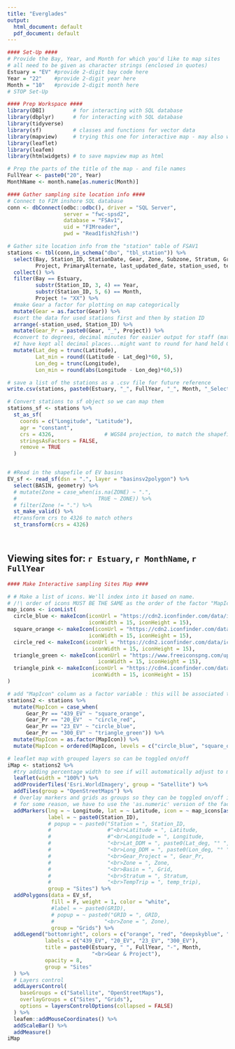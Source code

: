 ```yaml
---
title: "Everglades"
output:
  html_document: default
  pdf_document: default
---
```


```r
#### Set-Up ####
# Provide the Bay, Year, and Month for which you'd like to map sites
# all need to be given as character strings (enclosed in quotes)
Estuary = "EV" #provide 2-digit bay code here
Year = "22"    #provide 2-digit year here
Month = "10"   #provide 2-digit month here
# STOP Set-Up
```

```r
#### Prep Workspace ####
library(DBI)         # for interacting with SQL database
library(dbplyr)      # for interacting with SQL database
library(tidyverse)
library(sf)          # classes and functions for vector data
library(mapview)     # trying this one for interactive map - may also want to look into leaflet
library(leaflet)
library(leafem)
library(htmlwidgets) # to save mapview map as html

# Prep the parts of the title of the map - and file names
FullYear <- paste0("20", Year)
MonthName <- month.name[as.numeric(Month)]

#### Gather sampling site location info ####
# Connect to FIM inshore SQL database
conn <- dbConnect(odbc::odbc(), driver = "SQL Server", 
                  server = "fwc-spsd2",
                  database = "FSAv1",
                  uid = "FIMreader", 
                  pwd = "Read1fish2fish!")

# Gather site location info from the "station" table of FSAV1
stations <- tbl(conn,in_schema("dbo", "tbl_station")) %>% 
  select(Bay, Station_ID, StationDate, Gear, Zone, Subzone, Stratum, Grid, Latitude = Lat, Longitude = Lon,
         Project, PrimaryAlternate, last_updated_date, station_used, temp_trip) %>%
  collect() %>%
  filter(Bay == Estuary,
         substr(Station_ID, 3, 4) == Year,
         substr(Station_ID, 5, 6) == Month,
         Project != "XX") %>%
  #make Gear a factor for plotting on map categorically
  mutate(Gear = as.factor(Gear)) %>%
  #sort the data for used stations first and then by station ID
  arrange(-station_used, Station_ID) %>%
  mutate(Gear_Pr = paste0(Gear, "_", Project)) %>%
  #convert to degrees, decimal minutes for easier output for staff (match hand held GPS)
  #I have kept all decimal places...might want to round for hand held GPS use?
  mutate(Lat_deg = trunc(Latitude),
         Lat_min = round((Latitude - Lat_deg)*60, 5),
         Lon_deg = trunc(Longitude),
         Lon_min = round(abs(Longitude - Lon_deg)*60,5))

# save a list of the stations as a .csv file for future reference
write.csv(stations, paste0(Estuary, "_", FullYear, "_", Month, "_SelectedStations.csv"), row.names = FALSE)

# Convert stations to sf object so we can map them
stations_sf <- stations %>%
  st_as_sf(
    coords = c("Longitude", "Latitude"),
    agr = "constant",
    crs = 4326,                # WGS84 projection, to match the shapefile projection
    stringsAsFactors = FALSE,
    remove = TRUE
  )


# #Read in the shapefile of EV basins
EV_sf <- read_sf(dsn = ".", layer = "basinsv2polygon") %>%
  select(BASIN, geometry) %>%
  # mutate(Zone = case_when(is.na(ZONE) ~ ".",
  #                          TRUE ~ ZONE)) %>%
  # filter(Zone != ".") %>%
  st_make_valid() %>%
  #transform crs to 4326 to match others
  st_transform(crs = 4326)




```

## Viewing sites for: `r Estuary`, `r MonthName`, `r FullYear`

```r
#### Make Interactive sampling Sites Map ####

# # Make a list of icons. We'll index into it based on name.
# /!\ order of icons MUST BE THE SAME as the order of the factor "MapIcon"
map_icons <- iconList(
  circle_blue <- makeIcon(iconUrl = "https://cdn2.iconfinder.com/data/icons/symbols-8/50/1F535-blue-circle-128.png",
                          iconWidth = 15, iconHeight = 15),
  square_orange <- makeIcon(iconUrl = "https://cdn2.iconfinder.com/data/icons/symbols-8/50/1F7E7-orange-square-128.png",
                          iconWidth = 15, iconHeight = 15),
  circle_red <- makeIcon(iconUrl = "https://cdn2.iconfinder.com/data/icons/symbols-8/50/1F534-red-circle-128.png",
                           iconWidth = 15, iconHeight = 15),
  triangle_green <- makeIcon(iconUrl = "https://www.freeiconspng.com/uploads/green-normal-triangle-png-8.png",
                             iconWidth = 15, iconHeight = 15),
  triangle_pink <- makeIcon(iconUrl = "https://cdn4.iconfinder.com/data/icons/water-waves-design/1470/abstract_triangle_spiral_logo-128.png",
                           iconWidth = 15, iconHeight = 15)
)

# add "MapIcon" column as a factor variable : this will be associated to the icons' list
stations2 <- stations %>%
  mutate(MapIcon = case_when(
      Gear_Pr == "439_EV" ~ "square_orange",
      Gear_Pr == "20_EV"  ~ "circle_red",
      Gear_Pr == "23_EV" ~ "circle_blue",
      Gear_Pr == "300_EV" ~ "triangle_green")) %>%
  mutate(MapIcon = as.factor(MapIcon)) %>%
  mutate(MapIcon = ordered(MapIcon, levels = c("circle_blue", "square_orange", "circle_red", "triangle_green"))) 

# leaflet map with grouped layers so can be toggled on/off
iMap <- stations2 %>% 
  #try adding percentage width to see if will automatically adjust to mobile device size?
  leaflet(width = "100%") %>%
  addProviderTiles('Esri.WorldImagery', group = "Satellite") %>%
  addTiles(group = "OpenStreetMaps") %>%
  # Overlay markers and grids as groups so they can be toggled on/off in controls
  # for some reason, we have to use the 'as.numeric' version of the factor, I don't really know why
  addMarkers(lng = ~ Longitude, lat = ~ Latitude, icon = ~ map_icons[as.numeric(MapIcon)],
             label = ~ paste0(Station_ID),
             # popup = ~ paste0("Station = ", Station_ID,
             #                  #"<br>Latitude = ", Latitude,
             #                  #"<br>Longitude = ", Longitude,
             #                  "<br>Lat_DDM = ", paste0(Lat_deg, "° ", Lat_min),
             #                  "<br>Long_DDM = ", paste0(Lon_deg, "° ", Lon_min),
             #                  "<br>Gear_Project = ", Gear_Pr,
             #                  "<br>Zone = ", Zone,
             #                  "<br>Basin = ", Grid,
             #                  "<br>Stratum = ", Stratum,
             #                  "<br>TempTrip = ", temp_trip),
             group = "Sites") %>%
  addPolygons(data = EV_sf,
              fill = F, weight = 1, color = "white",
              #label = ~ paste0(GRID),
              # popup = ~ paste0("GRID = ", GRID,
              #                "<br>Zone = ", Zone),
              group = "Grids") %>%
  addLegend("bottomright", colors = c("orange", "red", "deepskyblue", "green"),
            labels = c("439_EV", "20_EV", "23_EV", "300_EV"),
            title = paste0(Estuary, " ", FullYear, "-", Month,
                           "<br>Gear & Project"),
            opacity = 8,
            group = "Sites"
  ) %>%
  # Layers control
  addLayersControl(
    baseGroups = c("Satellite", "OpenStreetMaps"),
    overlayGroups = c("Sites", "Grids"),
    options = layersControlOptions(collapsed = FALSE)
  ) %>%
  leafem::addMouseCoordinates() %>%
  addScaleBar() %>%
  addMeasure()
iMap
```